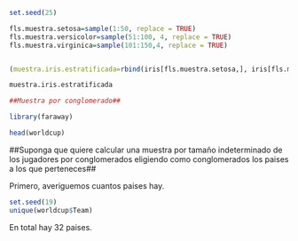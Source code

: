 ```r
set.seed(25)

fls.muestra.setosa=sample(1:50, replace = TRUE)
fls.muestra.versicolor=sample(51:100, 4, replace = TRUE)
fls.muestra.virginica=sample(101:150,4, replace = TRUE)



```

```r
(muestra.iris.estratificada=rbind(iris[fls.muestra.setosa,], iris[fls.muestra.versicolor,], iris[fls.muestra.virginica,]))

```

```r
muestra.iris.estratificada
```

```r

##Muestra por conglomerado##

library(faraway)
```

```r
head(worldcup)
```

##Suponga que quiere calcular una muestra por tamaño indeterminado de los jugadores por conglomerados eligiendo como conglomerados los paises a los que perteneces##

Primero, averiguemos cuantos paises hay. 

```r
set.seed(19)
unique(worldcup$Team)
```

En total hay 32 paises.